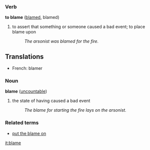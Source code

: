 ===Verb===
'''to blame''' ([[blamed]], blamed)
#to assert that something or someone caused a bad event; to place blame upon
#:''The arsonist was blamed for the fire.''

==Translations==
*French: blamer

===Noun===
'''blame''' ([[uncountable]])
#the state of having caused a bad event
#:''The blame for starting the fire lays on the arsonist.''

===Related terms===
*[[put the blame on]]

[[it:blame]]